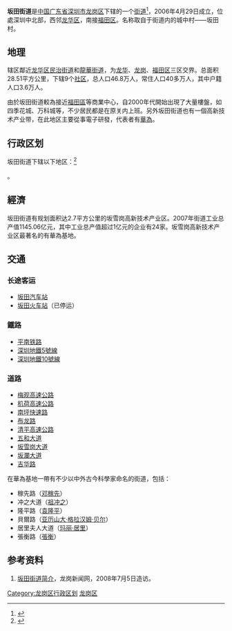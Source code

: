 {{Other places|坂田}}
{{中国乡级行政区
|景观照片文件名 = Bantian 1.jpg
|景观照片描述 = 坂田街道一景
|汉语拼音 = 
|其他语言 = 
|其他语言名称 = 
|旧称 = 
|地名出处 = 
|位置图文件名 = 
|位置图描述 = 
|自定义图片= 
|建置时间 = 2006年4月29日
|政府驻地 = 
|毗邻 = [[吉华街道|吉华街道]]、[[平湖街道_(深圳市)|平湖街道]]、[[龙华区_(深圳市)|龙华区]]（[[民治街道|民治街道]]、[[龙华街道_(深圳市)|龙华街道]]、[[观澜街道|观澜街道]]）、[[罗湖区|罗湖区]]（[[清水河街道_(深圳市)|清水河街道]]）
|总面积 = 
|总人口 = 
|总人口年份 = 
|户籍人口 = 
|户籍人口年份 = 
|常住人口 = 
|常住人口年份 = 
|人口密度 = 
|GDP = 
|GDP年份 = 
|邮政编码 = 
|电话区号 = 755
|官方网站 = 
|网站名称 = 
|44/03/07/013/000}}
'''坂田街道'''是[[中华人民共和国|中国]][[广东省|广东省]][[深圳市|深圳市]][[龙岗区|龙岗区]]下辖的一个[[街道办事处|街道]]<ref>{{PRC admin/ref sgc|{{PRC admin/parent|44/03/07/013/000}}}}</ref>，2006年4月29日成立，位處深圳中北部，西邻[[龙华区_(深圳市)|龙华区]]，南接[[福田区|福田区]]。名称取自于街道内的城中村——坂田村。

==地理==
辖区鄰近[[龙华区_(深圳市)|龙华区]][[民治街道|民治街道]]和[[龙华街道_(深圳市)|龍華街道]]，为[[龙华区_(深圳市)|龙华]]、[[龙岗区|龙岗]]、[[福田区|福田区]]三区交界。总面积28.51平方公里，下辖9个[[社区|社区]]，总人口46.8万人，常住人口40多万人，其中户籍人口3.6万人。

由於坂田街道較為接近[[福田區|福田區]]等商業中心，自2000年代開始出現了大量樓盤，如四季花城、万科城等，不少居民都是在原关内上班。另外坂田街道也有一個高新技术产业带，在此地区主要從事電子研發，代表者有[[華為|華為]]。

== 行政区划 ==
坂田街道下辖以下地区：<ref>{{PRC admin/ref sgc|44/03/07/013/000}}</ref>

{{PRC admin/children|44/03/07/013/000}}。

==經濟==
坂田街道有规划面积达2.7平方公里的坂雪岗高新技术产业区。2007年街道工业总产值1145.06亿元，其中工业总产值超过1亿元的企业有24家。坂雪岗高新技术产业区最著名的有華為基地。

==交通==

===长途客运===
*[[坂田汽车站|坂田汽车站]]
*[[坂田站_(平南铁路)|坂田火车站]]（已停运）

===鐵路===
*[[平南铁路|平南铁路]]
*[[深圳地鐵5號線|深圳地鐵5號線]]
*[[深圳地鐵10號線|深圳地鐵10號線]]
===道路===
*[[梅观高速公路|梅观高速公路]]
*[[机荷高速公路|机荷高速公路]]
*[[南坪快速路|南坪快速路]]
*[[布龙路|布龙路]]
*[[清平高速公路|清平高速公路]]
*[[五和大道|五和大道]]
*[[坂雪岗大道|坂雪岗大道]]
*[[坂瀾大道|坂瀾大道]]
*[[吉华路|吉华路]]
在華為基地一帶有不少以中外古今科學家命名的街道，包括：
*稼先路（[[邓稼先|邓稼先]]）
*冲之大道（[[祖冲之|祖冲之]]）
*隆平路（[[袁隆平|袁隆平]]）
*貝爾路（[[亚历山大·格拉汉姆·贝尔|亚历山大·格拉汉姆·贝尔]]）
*居里夫人大道（[[玛丽·居里|玛丽·居里]]）
*張衡路（[[張衡|張衡]]）

==参考资料==
{{reflist}}
#[https://web.archive.org/web/20080830081858/http://www.szlgnews.com/jdxl/content/2008-04/21/content_1991113.htm 坂田街道简介]，龙岗新闻网，2008年7月5日造访。

{{深圳市龙岗区行政区划}}
[[Category:龙岗区行政区划|Category:龙岗区行政区划]]
[[Category:深圳街道_(行政区划)|龙岗区]]